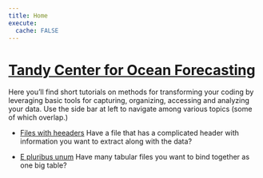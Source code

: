 ```yaml
---
title: Home
execute: 
  cache: FALSE
---
```


# [Tandy Center for Ocean Forecasting](https://www.bigelow.org/services/ocean-forecasting/)

Here you'll find short tutorials on methods for transforming your coding by leveraging basic tools for capturing, organizing, accessing and analyzing your data. Use the side bar at left to navigate among various topics (some of which overlap.)  

+ [Files with heeaders](files-header-table.qmd) Have a file that has a complicated header with information you want to extract along with the data?

+ [E pluribus unum](files-many.qmd) Have many tabular files you want to bind together as one big table?


